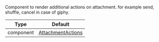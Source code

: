 Component to render additional actions on attachment. for example send, shuffle, cancel in case of giphy.

| Type      | Default                                                                                                                                      |
| --------- | -------------------------------------------------------------------------------------------------------------------------------------------- |
| component | [AttachmentActions](https://github.com/GetStream/stream-chat-react-native/blob/main/package/src/components/Attachment/AttachmentActions.tsx) |
